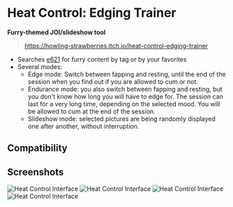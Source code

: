 ---
---

# Heat Control: Edging Trainer
**Furry-themed JOI/slideshow tool**

> https://howling-strawberries.itch.io/heat-control-edging-trainer

  - Searches [e621](https://e621.net) for furry content by tag or by your favorites
  - Several modes:
    - Edge mode: Switch between fapping and resting, until the end of the session when you find out if you are allowed to cum or not.
    - Endurance mode: you also switch between fapping and resting, but you don't know how long you will have to edge for. The session can last for a very long time, depending on the selected mood. You will be allowed to cum at the end of the session.
    - Slideshow mode: selected pictures are being randomly displayed one after another, without interruption.

## Compatibility

<Compatibility web windows android />

## Screenshots

![Heat Control Interface](img/HeatControl_1.png)
![Heat Control Interface](img/HeatControl_2.png)
![Heat Control Interface](img/HeatControl_3.png)
![Heat Control Interface](img/HeatControl_4.png)
